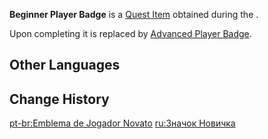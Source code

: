 {{Item Infobox
|id           = 339901
|image        = Item Beginner Player Badge.png
|type         = Quest Items
|group        = Player Badges
|quality      = 4
|description  = They say that anyone who starts out with [[Genius Invokation TCG]] can obtain this particular Player Badge.<br>Even the mightiest player starts from this point, building their personal legends as they go along.<br>Stay tuned, player &mdash; your saga begins here!
|source1      = [[Come Try Genius Invokation TCG!]]
}}
'''Beginner Player Badge''' is a [[Quest Item]] obtained during the {{Quest|Come Try Genius Invokation TCG!}}.

Upon completing {{Quest|Ascension Challenge I}} it is replaced by [[Advanced Player Badge]].

==Other Languages==
{{Other Languages|default_hidden=1
|en      = Beginner Player Badge
|zhs     = 初级牌手徽章
|zhs_rm  = Chūjí Páishǒu Huīzhāng
|zht     = 初級牌手徽章
|zht_rm  = Chūjí Páishǒu Huīzhāng
|ja      = 初心者プレイヤーメダル
|ja_rm   = Shoshinsha Pureiyaa Medaru
|ko      = 초급 플레이어 배지
|es      = Medalla de {{MC|invocador|invocadora}} principiante
|fr      = Badge de {{MC|joueur débutant|joueuse débutante}}
|ru      = Значок Новичка
|th      = ตราผู้เล่นระดับต้น
|th_rm   = 
|vi      = Huy Hiệu Bài Thủ Tập Sự
|de      = Kartenspielwappen – Anfänger
|id      = Lencana Pemain Pemula
|pt      = Emblema de Jogador Novato
|tr      = Acemi Oyuncu Rozeti
|it      = Distintivo del giocatore principiante
}}

==Change History==
{{Change History|3.3}}

[[pt-br:Emblema de Jogador Novato]]
[[ru:Значок Новичка]]